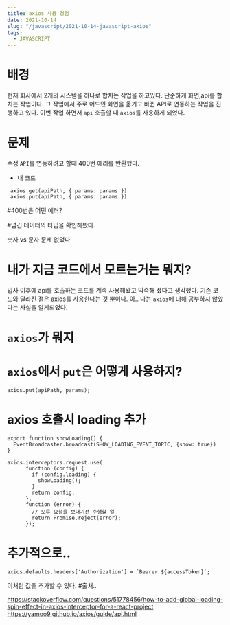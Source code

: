 ```yaml
---
title: axios 사용 경험
date: 2021-10-14
slug: "/javascript/2021-10-14-javascript-axios"
tags:
  - JAVASCRIPT
---  
```

# 배경
현재 회사에서 2개의 시스템을 하나로 합치는 작업을 하고있다.
단순하게 화면,api를 합치는 작업이다.
그 작업에서 주로 어드민 화면을 옮기고 바뀐 API로 연동하는 작업을 진행하고 있다.
이번 작업 하면서 `api` 호출할 때 `axios`를 사용하게 되었다.  
 
# 문제
수정 `API`를 연동하려고 할때 400번 에러를 반환했다.

* 내 코드

```
 axios.get(apiPath, { params: params })
 axios.put(apiPath, { params: params })
```

#400번은 어떤 에러?                                                 
                                                   

#넘긴 데이터의 타입을 확인해봤다.

 숫자 vs 문자 문제 없었다


# 내가 지금 코드에서 모르는거는 뭐지?
입사 이후에 api를 호출하는 코드를 계속 사용해왔고 익숙해 졌다고 생각했다.
기존 코드와 달라진 점은 axios를 사용한다는 것 뿐이다.
아.. 나는 `axios`에 대해 공부하지 않았다는 사실을 알게되었다.
                                    
# `axios`가 뭐지


# `axios`에서 `put`은 어떻게 사용하지?

 ```
 axios.put(apiPath, params);
 ```

# axios 호출시 loading 추가
```
export function showLoading() {
  EventBroadcaster.broadcast(SHOW_LOADING_EVENT_TOPIC, {show: true})
}

axios.interceptors.request.use(
      function (config) {
        if (config.loading) {
          showLoading();
        }
        return config;
      },
      function (error) {
        // 오류 요청을 보내기전 수행할 일
        return Promise.reject(error);
      });
```

# 추가적으로..
```
axios.defaults.headers['Authorization'] = `Bearer ${accessToken}`;
```
이처럼 값을 추가할 수 있다.
#출처..

https://stackoverflow.com/questions/51778456/how-to-add-global-loading-spin-effect-in-axios-interceptor-for-a-react-project
https://yamoo9.github.io/axios/guide/api.html